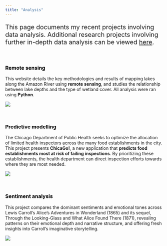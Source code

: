 ```yaml
---
title: "Analysis"
---
```


<p style="font-size:20px">
This page documents my recent projects involving data analysis. Additional research projects involving further in-depth data analysis can be viewed [here](/projects/research/research.qmd).
</p>
<br>

### <a href="https://weijingg.github.io/mapping_amazon/" style="color: black; text-decoration: none;">Remote sensing</a>

This website details the key methodologies and results of mapping lakes along the Amazon River using **remote sensing**, and studies the relationship between lake depths and the type of wetland cover. All analysis were ran using **Python**. 

[![](/images/quarto.png)](https://weijingg.github.io/mapping_amazon/){fig-alt="Amazon website"}

<br>

### <a href="chicago.qmd" style="color: black; text-decoration: none;">Predictive modelling</a>

The Chicago Department of Public Health seeks to optimize the allocation of limited health inspectors across the many food establishments in the city. This project presents **ChicaGo!**, a new application that **predicts food establishments most at risk of failing inspections**. By prioritizing these establishments, the health department can direct inspection efforts towards where they are most needed.

[![](/images/chicago/App1.gif)](chicago.qmd){fig-alt="Chicago"}

<br>

### <a href="alice.qmd" style="color: black; text-decoration: none;">Sentiment analysis</a>

This project compares the dominant sentiments and emotional tones across Lewis Carroll’s Alice’s Adventures in Wonderland (1865) and its sequel, Through the Looking-Glass and What Alice Found There (1871), revealing patterns on their emotional depth and narrative structure, and offering fresh insights into Carroll’s imaginative storytelling.

[![](/images/alice/nrc1.png)](alice.qmd){fig-alt="Alice"}
